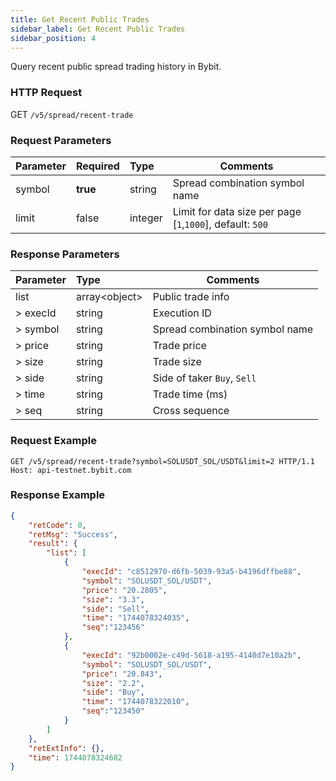 ```yaml
---
title: Get Recent Public Trades
sidebar_label: Get Recent Public Trades
sidebar_position: 4
---
```


Query recent public spread trading history in Bybit.

### HTTP Request
GET `/v5/spread/recent-trade`

### Request Parameters
| Parameter | Required | Type | Comments|
|:----- |:-------|:-----|------ |
|symbol |**true** |string |Spread combination symbol name|
|limit |false |integer |Limit for data size per page [`1`,`1000`], default: `500`|

### Response Parameters
| Parameter | Type | Comments|
|:----- |:-----|----- |
|list |array&lt;object&gt; |Public trade info|
|> execId |string |Execution ID |
|> symbol |string |Spread combination symbol name|
|> price |string |Trade price |
|> size |string |Trade size |
|> side |string |Side of taker `Buy`, `Sell`|
|> time |string |Trade time (ms) |
|> seq |string |Cross sequence |

### Request Example
```http
GET /v5/spread/recent-trade?symbol=SOLUSDT_SOL/USDT&limit=2 HTTP/1.1
Host: api-testnet.bybit.com
```

### Response Example

```json
{
    "retCode": 0,
    "retMsg": "Success",
    "result": {
        "list": [
            {
                "execId": "c8512970-d6fb-5039-93a5-b4196dffbe88",
                "symbol": "SOLUSDT_SOL/USDT",
                "price": "20.2805",
                "size": "3.3",
                "side": "Sell",
                "time": "1744078324035",
                "seq":"123456"
            },
            {
                "execId": "92b0002e-c49d-5618-a195-4140d7e10a2b",
                "symbol": "SOLUSDT_SOL/USDT",
                "price": "20.843",
                "size": "2.2",
                "side": "Buy",
                "time": "1744078322010",
                "seq":"123450"
            }
        ]
    },
    "retExtInfo": {},
    "time": 1744078324682
}
```
